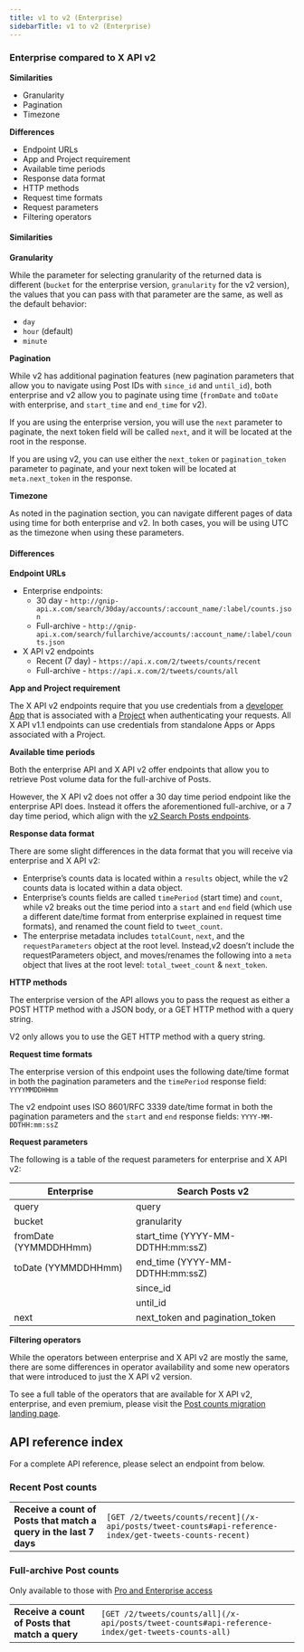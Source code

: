 ---
title: v1 to v2 (Enterprise)
sidebarTitle: v1 to v2 (Enterprise)
---

### Enterprise compared to X API v2

**Similarities**

* Granularity
* Pagination
* Timezone

**Differences**

* Endpoint URLs
* App and Project requirement
* Available time periods
* Response data format
* HTTP methods
* Request time formats
* Request parameters
* Filtering operators

#### Similarities

**Granularity**

While the parameter for selecting granularity of the returned data is different (`bucket` for the enterprise version, `granularity` for the v2 version), the values that you can pass with that parameter are the same, as well as the default behavior:

* `day`
* `hour` (default)
* `minute`

**Pagination**

While v2 has additional pagination features (new pagination parameters that allow you to navigate using Post IDs with `since_id` and `until_id`), both enterprise and v2 allow you to paginate using time (`fromDate` and `toDate` with enterprise, and `start_time` and `end_time` for v2).

If you are using the enterprise version, you will use the `next` parameter to paginate, the next token field will be called `next`, and it will be located at the root in the response.

If you are using v2, you can use either the `next_token` or `pagination_token` parameter to paginate, and your next token will be located at `meta.next_token` in the response.
 

**Timezone**

As noted in the pagination section, you can navigate different pages of data using time for both enterprise and v2. In both cases, you will be using UTC as the timezone when using these parameters.

#### Differences

**Endpoint URLs**

* Enterprise endpoints:
    * 30 day - `http://gnip-api.x.com/search/30day/accounts/:account_name/:label/counts.json`
    * Full-archive - `http://gnip-api.x.com/search/fullarchive/accounts/:account_name/:label/counts.json`
* X API v2 endpoints
    * Recent (7 day) - `https://api.x.com/2/tweets/counts/recent`
    * Full-archive - `https://api.x.com/2/tweets/counts/all`

**App and Project requirement**

The X API v2 endpoints require that you use credentials from a [developer App](/resources/fundamentals/developer-apps) that is associated with a [Project](/resources/fundamentals/developer-apps) when authenticating your requests. All X API v1.1 endpoints can use credentials from standalone Apps or Apps associated with a Project.
 

**Available time periods**

Both the enterprise API and X API v2 offer endpoints that allow you to retrieve Post volume data for the full-archive of Posts.

However, the X API v2 does not offer a 30 day time period endpoint like the enterprise API does. Instead it offers the aforementioned full-archive, or a 7 day time period, which align with the [v2 Search Posts endpoints](/x-api/posts/search/introduction).
 

**Response data format**

There are some slight differences in the data format that you will receive via enterprise and X API v2:

* Enterprise’s counts data is located within a `results` object, while the v2 counts data is located within a data object.
* Enterprise’s counts fields are called `timePeriod` (start time) and `count`, while v2 breaks out the time period into a `start` and `end` field (which use a different date/time format from enterprise explained in request time formats), and renamed the count field to `tweet_count`.
* The enterprise metadata includes `totalCount`, `next`, and the `requestParameters` object at the root level. Instead,v2 doesn’t include the requestParameters object, and moves/renames the following into a `meta` object that lives at the root level: `total_tweet_count` & `next_token`.
     

**HTTP methods**

The enterprise version of the API allows you to pass the request as either a POST HTTP method with a JSON body, or a GET HTTP method with a query string.

V2 only allows you to use the GET HTTP method with a query string.
 

**Request time formats**

The enterprise version of this endpoint uses the following date/time format in both the pagination parameters and the `timePeriod` response field: `YYYYMMDDHHmm`

The v2 endpoint uses ISO 8601/RFC 3339 date/time format in both the pagination parameters and the `start` and `end` response fields: `YYYY-MM-DDTHH:mm:ssZ`

**Request parameters**

The following is a table of the request parameters for enterprise and X API v2:

| Enterprise | Search Posts v2 |
| --- | --- |
| query | query |
| bucket | granularity |
| fromDate (YYMMDDHHmm) | start_time (YYYY-MM-DDTHH:mm:ssZ) |
| toDate (YYMMDDHHmm) | end_time (YYYY-MM-DDTHH:mm:ssZ) |
|     | since_id |
|     | until_id |
| next | next\_token and pagination\_token |

**Filtering operators**

While the operators between enterprise and X API v2 are mostly the same, there are some differences in operator availability and some new operators that were introduced to just the X API v2 version.

To see a full table of the operators that are available for X API v2, enterprise, and even premium, please visit the [Post counts migration landing page](/x-api/posts/counts/migrate/overview).


## API reference index

For a complete API reference, please select an endpoint from below.

### Recent Post counts

|     |     |
| --- | --- |
| **Receive a count of Posts that match a query in the last 7 days** | `[GET /2/tweets/counts/recent](/x-api/posts/tweet-counts#api-reference-index/get-tweets-counts-recent)` |

### Full-archive Post counts

Only available to those with [](/x-api/getting-started/about-x-api)[Pro and Enterprise access](https://developer.twitter.com/en/docs/twitter-api/getting-started/about-twitter-api#v2-access-level)

|     |     |
| --- | --- |
| **Receive a count of Posts that match a query** | `[GET /2/tweets/counts/all](/x-api/posts/tweet-counts#api-reference-index/get-tweets-counts-all)` |
